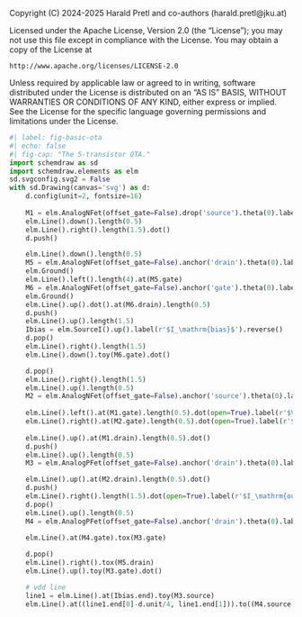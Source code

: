 ::: {.content-hidden}
Copyright (C) 2024-2025 Harald Pretl and co-authors (harald.pretl@jku.at)

Licensed under the Apache License, Version 2.0 (the "License");
you may not use this file except in compliance with the License.
You may obtain a copy of the License at

    http://www.apache.org/licenses/LICENSE-2.0

Unless required by applicable law or agreed to in writing, software
distributed under the License is distributed on an "AS IS" BASIS,
WITHOUT WARRANTIES OR CONDITIONS OF ANY KIND, either express or implied.
See the License for the specific language governing permissions and
limitations under the License.
:::

```python
#| label: fig-basic-ota
#| echo: false
#| fig-cap: "The 5-transistor OTA."
import schemdraw as sd
import schemdraw.elements as elm
sd.svgconfig.svg2 = False
with sd.Drawing(canvas='svg') as d:
    d.config(unit=2, fontsize=16)
    
    M1 = elm.AnalogNFet(offset_gate=False).drop('source').theta(0).label('$M_1$', ofst=-1.5).reverse()
    elm.Line().down().length(0.5)
    elm.Line().right().length(1.5).dot()
    d.push()

    elm.Line().down().length(0.5)
    M5 = elm.AnalogNFet(offset_gate=False).anchor('drain').theta(0).label('$M_5$', ofst=-1.5).reverse()
    elm.Ground()
    elm.Line().left().length(4).at(M5.gate)
    M6 = elm.AnalogNFet(offset_gate=False).anchor('gate').theta(0).label('$M_6$')
    elm.Ground()
    elm.Line().up().dot().at(M6.drain).length(0.5)
    d.push()
    elm.Line().up().length(1.5)
    Ibias = elm.SourceI().up().label(r'$I_\mathrm{bias}$').reverse()
    d.pop()
    elm.Line().right().length(1.5)
    elm.Line().down().toy(M6.gate).dot()

    d.pop()
    elm.Line().right().length(1.5)
    elm.Line().up().length(0.5)
    M2 = elm.AnalogNFet(offset_gate=False).anchor('source').theta(0).label('$M_2$')
    
    elm.Line().left().at(M1.gate).length(0.5).dot(open=True).label(r'$V_\mathrm{in,p}$', 'left')
    elm.Line().right().at(M2.gate).length(0.5).dot(open=True).label(r'$V_\mathrm{in,n}$', 'right')
    
    elm.Line().up().at(M1.drain).length(0.5).dot()
    d.push()
    elm.Line().up().length(0.5)
    M3 = elm.AnalogPFet(offset_gate=False).anchor('drain').theta(0).label('$M_3$')

    elm.Line().up().at(M2.drain).length(0.5).dot()
    d.push()
    elm.Line().right().length(1.5).dot(open=True).label(r'$I_\mathrm{out} \text{ or } V_\mathrm{out}$', 'right')
    d.pop()
    elm.Line().up().length(0.5)
    M4 = elm.AnalogPFet(offset_gate=False).anchor('drain').theta(0).label('$M_4$', ofst=-1.5).reverse()

    elm.Line().at(M4.gate).tox(M3.gate)
    
    d.pop()
    elm.Line().right().tox(M5.drain)
    elm.Line().up().toy(M3.gate).dot()

    # vdd line
    line1 = elm.Line().at(Ibias.end).toy(M3.source)
    elm.Line().at((line1.end[0]-d.unit/4, line1.end[1])).to((M4.source[0]+d.unit/4, M4.source[1])).label(r'$V_\mathrm{DD}$').linewidth(3)
```

